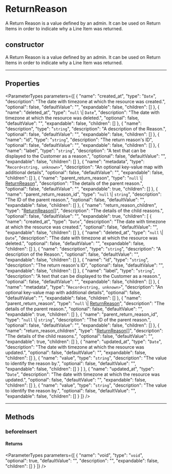 
# ReturnReason

A Return Reason is a value defined by an admin. It can be used on Return Items in order to indicate why a Line Item was returned.

## constructor

A Return Reason is a value defined by an admin. It can be used on Return Items in order to indicate why a Line Item was returned.

___

## Properties

<ParameterTypes parameters={[
  {
    "name": "created_at",
    "type": "`Date`",
    "description": "The date with timezone at which the resource was created.",
    "optional": false,
    "defaultValue": "",
    "expandable": false,
    "children": []
  },
  {
    "name": "deleted_at",
    "type": "`null` \\| `Date`",
    "description": "The date with timezone at which the resource was deleted.",
    "optional": false,
    "defaultValue": "",
    "expandable": false,
    "children": []
  },
  {
    "name": "description",
    "type": "`string`",
    "description": "A description of the Reason.",
    "optional": false,
    "defaultValue": "",
    "expandable": false,
    "children": []
  },
  {
    "name": "id",
    "type": "`string`",
    "description": "The return reason's ID",
    "optional": false,
    "defaultValue": "",
    "expandable": false,
    "children": []
  },
  {
    "name": "label",
    "type": "`string`",
    "description": "A text that can be displayed to the Customer as a reason.",
    "optional": false,
    "defaultValue": "",
    "expandable": false,
    "children": []
  },
  {
    "name": "metadata",
    "type": "`Record<string, unknown>`",
    "description": "An optional key-value map with additional details",
    "optional": false,
    "defaultValue": "",
    "expandable": false,
    "children": []
  },
  {
    "name": "parent_return_reason",
    "type": "`null` \\| [ReturnReason](medusa.ReturnReason.mdx)",
    "description": "The details of the parent reason.",
    "optional": false,
    "defaultValue": "",
    "expandable": true,
    "children": []
  },
  {
    "name": "parent_return_reason_id",
    "type": "`null` \\| `string`",
    "description": "The ID of the parent reason.",
    "optional": false,
    "defaultValue": "",
    "expandable": false,
    "children": []
  },
  {
    "name": "return_reason_children",
    "type": "[ReturnReason](medusa.ReturnReason.mdx)[]",
    "description": "The details of the child reasons.",
    "optional": false,
    "defaultValue": "",
    "expandable": true,
    "children": [
      {
        "name": "created_at",
        "type": "`Date`",
        "description": "The date with timezone at which the resource was created.",
        "optional": false,
        "defaultValue": "",
        "expandable": false,
        "children": []
      },
      {
        "name": "deleted_at",
        "type": "`null` \\| `Date`",
        "description": "The date with timezone at which the resource was deleted.",
        "optional": false,
        "defaultValue": "",
        "expandable": false,
        "children": []
      },
      {
        "name": "description",
        "type": "`string`",
        "description": "A description of the Reason.",
        "optional": false,
        "defaultValue": "",
        "expandable": false,
        "children": []
      },
      {
        "name": "id",
        "type": "`string`",
        "description": "The return reason's ID",
        "optional": false,
        "defaultValue": "",
        "expandable": false,
        "children": []
      },
      {
        "name": "label",
        "type": "`string`",
        "description": "A text that can be displayed to the Customer as a reason.",
        "optional": false,
        "defaultValue": "",
        "expandable": false,
        "children": []
      },
      {
        "name": "metadata",
        "type": "`Record<string, unknown>`",
        "description": "An optional key-value map with additional details",
        "optional": false,
        "defaultValue": "",
        "expandable": false,
        "children": []
      },
      {
        "name": "parent_return_reason",
        "type": "`null` \\| [ReturnReason](medusa.ReturnReason.mdx)",
        "description": "The details of the parent reason.",
        "optional": false,
        "defaultValue": "",
        "expandable": true,
        "children": []
      },
      {
        "name": "parent_return_reason_id",
        "type": "`null` \\| `string`",
        "description": "The ID of the parent reason.",
        "optional": false,
        "defaultValue": "",
        "expandable": false,
        "children": []
      },
      {
        "name": "return_reason_children",
        "type": "[ReturnReason](medusa.ReturnReason.mdx)[]",
        "description": "The details of the child reasons.",
        "optional": false,
        "defaultValue": "",
        "expandable": true,
        "children": []
      },
      {
        "name": "updated_at",
        "type": "`Date`",
        "description": "The date with timezone at which the resource was updated.",
        "optional": false,
        "defaultValue": "",
        "expandable": false,
        "children": []
      },
      {
        "name": "value",
        "type": "`string`",
        "description": "The value to identify the reason by.",
        "optional": false,
        "defaultValue": "",
        "expandable": false,
        "children": []
      }
    ]
  },
  {
    "name": "updated_at",
    "type": "`Date`",
    "description": "The date with timezone at which the resource was updated.",
    "optional": false,
    "defaultValue": "",
    "expandable": false,
    "children": []
  },
  {
    "name": "value",
    "type": "`string`",
    "description": "The value to identify the reason by.",
    "optional": false,
    "defaultValue": "",
    "expandable": false,
    "children": []
  }
]} />

___

## Methods

### beforeInsert

#### Returns

<ParameterTypes parameters={[
  {
    "name": "void",
    "type": "`void`",
    "optional": true,
    "defaultValue": "",
    "description": "",
    "expandable": false,
    "children": []
  }
]} />
